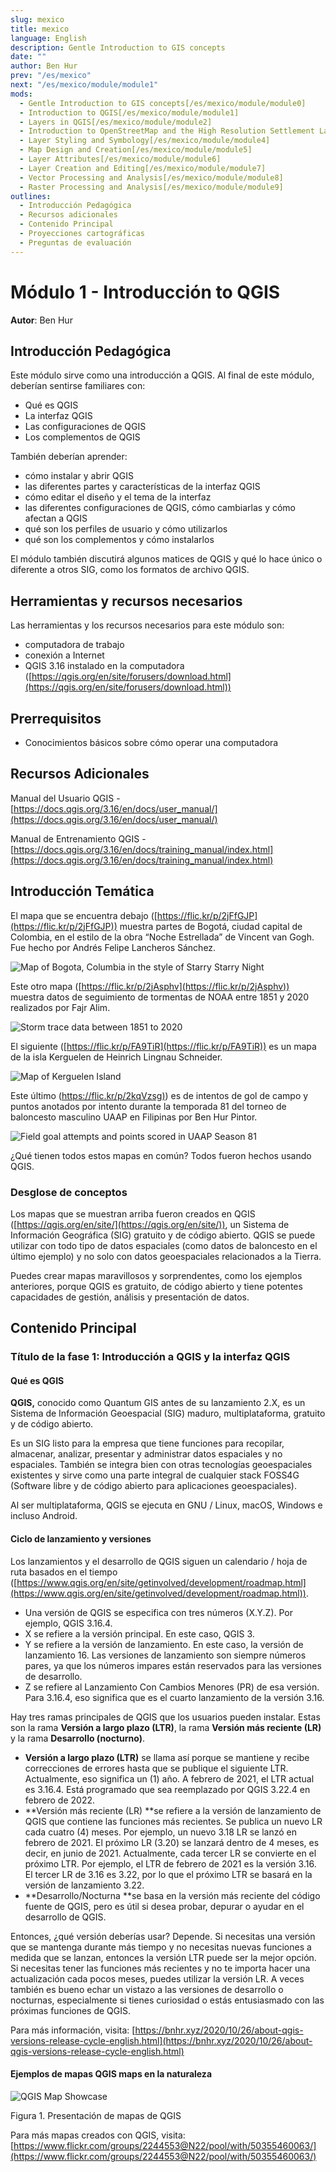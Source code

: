 ```yaml
---
slug: mexico
title: mexico
language: English
description: Gentle Introduction to GIS concepts
date: ""
author: Ben Hur
prev: "/es/mexico"
next: "/es/mexico/module/module1"
mods:
  - Gentle Introduction to GIS concepts[/es/mexico/module/module0]
  - Introduction to QGIS[/es/mexico/module/module1]
  - Layers in QGIS[/es/mexico/module/module2]
  - Introduction to OpenStreetMap and the High Resolution Settlement Layer (HRSL)[/es/mexico/module/module3]
  - Layer Styling and Symbology[/es/mexico/module/module4]
  - Map Design and Creation[/es/mexico/module/module5]
  - Layer Attributes[/es/mexico/module/module6]
  - Layer Creation and Editing[/es/mexico/module/module7]
  - Vector Processing and Analysis[/es/mexico/module/module8]
  - Raster Processing and Analysis[/es/mexico/module/module9]
outlines:
  - Introducción Pedagógica
  - Recursos adicionales
  - Contenido Principal
  - Proyecciones cartográficas
  - Preguntas de evaluación
---
```




# Módulo 1 - Introducción to QGIS

**Autor**: Ben Hur

## Introducción Pedagógica

Este módulo sirve como una introducción a QGIS. Al final de este módulo, deberían sentirse familiares con:

- Qué es QGIS
- La interfaz QGIS
- Las configuraciones de QGIS
- Los complementos de QGIS

También deberían aprender:

- cómo instalar y abrir QGIS
- las diferentes partes y características de la interfaz QGIS
- cómo editar el diseño y el tema de la interfaz
- las diferentes configuraciones de QGIS, cómo cambiarlas y cómo afectan a QGIS
- qué son los perfiles de usuario y cómo utilizarlos
- qué son los complementos y cómo instalarlos

El módulo también discutirá algunos matices de QGIS y qué lo hace único o diferente a otros SIG, como los formatos de archivo QGIS.

## Herramientas y recursos necesarios

Las herramientas y los recursos necesarios para este módulo son:

- computadora de trabajo
- conexión a Internet
- QGIS 3.16 instalado en la computadora ([https://qgis.org/en/site/forusers/download.html](https://qgis.org/en/site/forusers/download.html))

## Prerrequisitos

- Conocimientos básicos sobre cómo operar una computadora

## Recursos Adicionales

Manual del Usuario QGIS - [https://docs.qgis.org/3.16/en/docs/user_manual/](https://docs.qgis.org/3.16/en/docs/user_manual/)

Manual de Entrenamiento QGIS - [https://docs.qgis.org/3.16/en/docs/training_manual/index.html](https://docs.qgis.org/3.16/en/docs/training_manual/index.html)

## Introducción Temática

El mapa que se encuentra debajo ([https://flic.kr/p/2jFfGJP](https://flic.kr/p/2jFfGJP)) muestra partes de Bogotá, ciudad capital de Colombia, en el estilo de la obra “Noche Estrellada” de Vincent van Gogh. Fue hecho por Andrés Felipe Lancheros Sánchez.

![Map of Bogota, Columbia in the style of Starry Starry Night](media/sample-1.jpg "Map of Bogota, Columbia in the style of Starry Starry Night")

Este otro mapa ([https://flic.kr/p/2jAsphv](https://flic.kr/p/2jAsphv)) muestra datos de seguimiento de tormentas de NOAA entre 1851 y 2020 realizados por Fajr Alim.

![Storm trace data between 1851 to 2020](media/sample-2.jpg "Storm trace data between 1851 to 2020")

El siguiente ([https://flic.kr/p/FA9TiR](https://flic.kr/p/FA9TiR)) es un mapa de la isla Kerguelen de Heinrich Lingnau Schneider.

![Map of Kerguelen Island](media/sample-3.jpg "Map of Kerguelen Island")

Este último ([https://flic.kr/p/2kqVzsg)](https://flic.kr/p/2kqVzsg)) es de intentos de gol de campo y puntos anotados por intento durante la temporada 81 del torneo de baloncesto masculino UAAP en Filipinas por Ben Hur Pintor.

![Field goal attempts and points scored in UAAP Season 81](media/sample-4.jpg "Field goal attempts and points scored in UAAP Season 81")

¿Qué tienen todos estos mapas en común? Todos fueron hechos usando QGIS.

### Desglose de conceptos

Los mapas que se muestran arriba fueron creados en QGIS ([https://qgis.org/en/site/](https://qgis.org/en/site/)), un Sistema de Información Geográfica (SIG) gratuito y de código abierto. QGIS se puede utilizar con todo tipo de datos espaciales (como datos de baloncesto en el último ejemplo) y no solo con datos geoespaciales relacionados a la Tierra.

Puedes crear mapas maravillosos y sorprendentes, como los ejemplos anteriores, porque QGIS es gratuito, de código abierto y tiene potentes capacidades de gestión, análisis y presentación de datos.

## Contenido Principal

### Título de la fase 1: Introducción a QGIS y la interfaz QGIS

#### **Qué es QGIS**

**QGIS,** conocido como Quantum GIS antes de su lanzamiento 2.X, es un Sistema de Información Geoespacial (SIG) maduro, multiplataforma, gratuito y de código abierto.

Es un SIG listo para la empresa que tiene funciones para recopilar, almacenar, analizar, presentar y administrar datos espaciales y no espaciales. También se integra bien con otras tecnologías geoespaciales existentes y sirve como una parte integral de cualquier stack FOSS4G (Software libre y de código abierto para aplicaciones geoespaciales).

Al ser multiplataforma, QGIS se ejecuta en GNU / Linux, macOS, Windows e incluso Android.

#### **Ciclo de lanzamiento y versiones**

Los lanzamientos y el desarrollo de QGIS siguen un calendario / hoja de ruta basados en el tiempo ([https://www.qgis.org/en/site/getinvolved/development/roadmap.html](https://www.qgis.org/en/site/getinvolved/development/roadmap.html)).

- Una versión de QGIS se especifica con tres números (X.Y.Z). Por ejemplo, QGIS 3.16.4.
- X se refiere a la versión principal. En este caso, QGIS 3.
- Y se refiere a la versión de lanzamiento. En este caso, la versión de lanzamiento 16. Las versiones de lanzamiento son siempre números pares, ya que los números impares están reservados para las versiones de desarrollo.
- Z se refiere al Lanzamiento Con Cambios Menores (PR) de esa versión. Para 3.16.4, eso significa que es el cuarto lanzamiento de la versión 3.16.

Hay tres ramas principales de QGIS que los usuarios pueden instalar. Estas son la rama **Versión a largo plazo (LTR)**, la rama **Versión más reciente (LR)** y la rama **Desarrollo (nocturno)**.

- **Versión a largo plazo (LTR)** se llama así porque se mantiene y recibe correcciones de errores hasta que se publique el siguiente LTR. Actualmente, eso significa un (1) año. A febrero de 2021, el LTR actual es 3.16.4. Está programado que sea reemplazado por QGIS 3.22.4 en febrero de 2022.
- **Versión más reciente (LR) **se refiere a la versión de lanzamiento de QGIS que contiene las funciones más recientes. Se publica un nuevo LR cada cuatro (4) meses. Por ejemplo, un nuevo 3.18 LR se lanzó en febrero de 2021. El próximo LR (3.20) se lanzará dentro de 4 meses, es decir, en junio de 2021. Actualmente, cada tercer LR se convierte en el próximo LTR. Por ejemplo, el LTR de febrero de 2021 es la versión 3.16. El tercer LR de 3.16 es 3.22, por lo que el próximo LTR se basará en la versión de lanzamiento 3.22.
- **Desarrollo/Nocturna **se basa en la versión más reciente del código fuente de QGIS, pero es útil si desea probar, depurar o ayudar en el desarrollo de QGIS.

Entonces, ¿qué versión deberías usar? Depende. Si necesitas una versión que se mantenga durante más tiempo y no necesitas nuevas funciones a medida que se lanzan, entonces la versión LTR puede ser la mejor opción. Si necesitas tener las funciones más recientes y no te importa hacer una actualización cada pocos meses, puedes utilizar la versión LR. A veces también es bueno echar un vistazo a las versiones de desarrollo o nocturnas, especialmente si tienes curiosidad o estás entusiasmado con las próximas funciones de QGIS.

Para más información, visita: [https://bnhr.xyz/2020/10/26/about-qgis-versions-release-cycle-english.html](https://bnhr.xyz/2020/10/26/about-qgis-versions-release-cycle-english.html)

#### **Ejemplos de mapas QGIS maps en la naturaleza**

![QGIS Map Showcase](media/qgis-map-showcase.png "QGIS Map Showcase")

Figura 1. Presentación de mapas de QGIS

Para más mapas creados con QGIS, visita: [https://www.flickr.com/groups/2244553@N22/pool/with/50355460063/](https://www.flickr.com/groups/2244553@N22/pool/with/50355460063/)
